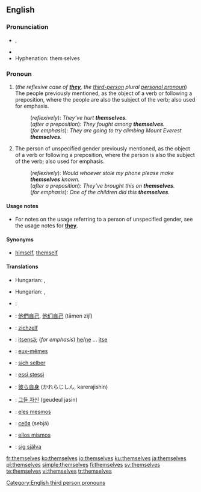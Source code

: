 ==English==

{{rank|power|mother|often|266|themselves|half|certain|sent}}

===Pronunciation===
{{English reflexive pronouns}}
*{{IPA|/ðɛmˈsɛlvz/}}, {{SAMPA|/DEm"sElvz/}}
*{{audio|en-us-themselves.ogg|Audio (US)}}
*Hyphenation: them·selves

===Pronoun===
{{en-pron|desc=personal pronoun}}

# (''the reflexive case of '''[[they]]''', the [[third-person]] plural [[personal pronoun]]'') The people previously mentioned, as the object of a verb or following a preposition, where the people are also the subject of the verb; also used for emphasis.
#:(''reflexively''): ''They’ve hurt '''themselves'''.''
#:(''after a preposition''): ''They fought among '''themselves'''.''
#:(''for emphasis''): ''They are going to try climbing Mount Everest '''themselves'''.''
# The person of unspecified gender previously mentioned, as the object of a verb or following a preposition, where the person is also the subject of the verb; also used for emphasis.
#:(''reflexively''): ''Would whoever stole my phone please make '''themselves''' known.''
#:(''after a preposition''): ''They’ve brought this on '''themselves'''.''
#:(''for emphasis''): ''One of the children did this '''themselves'''.''

====Usage notes====
*For notes on the usage referring to a person of unspecified gender, see the usage notes for '''[[they]]'''.

====Synonyms====
*{{i-c|non-gender-specific}} [[himself]], [[themself]]

====Translations====
{{trans-top|the reflexive case of they, the third-person plural personal pronoun}}
*Hungarian: {{t|hu|maguk}}, {{t|hu|magukat}}
{{trans-mid}}
{{trans-bottom}}

{{trans-top|the person of unspecified gender previously mentioned, as the object of a verb or following a preposition}}
*Hungarian: {{t|hu|önmaguk}}, {{t|hu|önmagukat}}
{{trans-mid}}
{{trans-bottom}}

{{checktrans-top}}
*{{ttbc|Arabic}}: {{ARchar|[[انفسهم]]}} {{unicode|(anfúsahum)}}
*{{ttbc|Chinese}}: [[他們自己]], [[他们自己]] (tāmen zìjǐ)
*{{ttbc|Dutch}}: [[zichzelf]]
*{{ttbc|Finnish}}: [[itsensä]]; (''for emphasis'') [[he#Finnish|he]]/[[ne#Finnish|ne]] ... [[itse]]
*{{ttbc|French}}: [[eux-mêmes]]
*{{ttbc|German}}: [[sich selber]]
{{checktrans-mid}}
*{{ttbc|Italian}}: [[essi stessi]]
*{{ttbc|Japanese}}: [[彼ら自身]] (かれらじしん, karerajishin)
*{{ttbc|Korean}}: [[그들 자신]] (geudeul jasin)
*{{ttbc|Portuguese}}: [[eles mesmos]]
*{{ttbc|Russian}}: [[себя]] (sebjá)
*{{ttbc|Spanish}}: [[ellos mismos]]
*{{ttbc|Swedish}}: [[sig själva]]
{{checktrans-bottom}}

[[Category:English third person pronouns]]

[[fr:themselves]]
[[ko:themselves]]
[[io:themselves]]
[[ku:themselves]]
[[ja:themselves]]
[[pl:themselves]]
[[simple:themselves]]
[[fi:themselves]]
[[sv:themselves]]
[[te:themselves]]
[[vi:themselves]]
[[tr:themselves]]